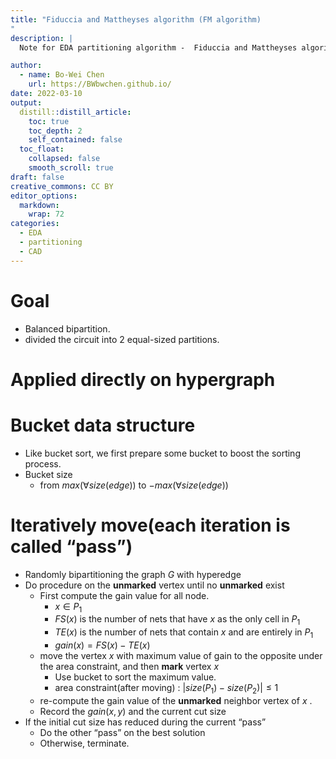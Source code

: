 ```yaml
---
title: "Fiduccia and Mattheyses algorithm (FM algorithm)
"
description: |
  Note for EDA partitioning algorithm -  Fiduccia and Mattheyses algorithm (FM algorithm)

author:
  - name: Bo-Wei Chen
    url: https://BWbwchen.github.io/
date: 2022-03-10
output:
  distill::distill_article:
    toc: true
    toc_depth: 2
    self_contained: false
  toc_float: 
    collapsed: false
    smooth_scroll: true
draft: false
creative_commons: CC BY
editor_options: 
  markdown: 
    wrap: 72
categories:
  - EDA
  - partitioning
  - CAD
---
```


# Goal
- Balanced bipartition.
- divided the circuit into 2 equal-sized partitions.

# Applied directly on hypergraph

# Bucket data structure
- Like bucket sort, we first prepare some bucket to boost the sorting process.
- Bucket size
	- from $max(\forall size(edge))$ to $-max(\forall size(edge))$

# Iteratively move(each iteration is called "pass")
- Randomly bipartitioning the graph $G$ with hyperedge
- Do procedure on the **unmarked** vertex until no **unmarked** exist
	- First compute the gain value for all node.
		- $x \in P_1$
		- $FS(x)$ is the number of nets that have $x$ as the only cell in $P_1$
		- $TE(x)$ is the number of nets that contain $x$ and are entirely in $P_1$
		- $gain(x) = FS(x) - TE(x)$
	- move the vertex $x$ with maximum value of gain to the opposite under the area constraint, and then **mark** vertex $x$
		- Use bucket to sort the maximum value.
		- area constraint(after moving) : $|size(P_1) - size(P_2)| \leq 1$
	- re-compute the gain value of the **unmarked** neighbor vertex of $x$ .
	- Record the $gain(x, y)$ and the current cut size
- If the initial cut size has reduced during the current "pass"
	- Do the other "pass" on the best solution
	- Otherwise, terminate.
